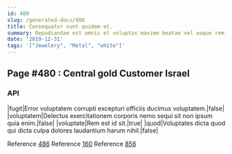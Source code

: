 ```yaml
---
id: 480
slug: /generated-docs/480
title: Consequatur sunt quidem et.
summary: Repudiandae est omnis et voluptas maxime beatae vel eaque rem.
date: '2019-12-31'
tags: '["Jewelery", "Metal", "white"]'
---
```

## Page #480 : Central gold Customer Israel
<Partial />

### API

|fugit|Error voluptatem corrupti excepturi officiis ducimus voluptatem.|false|
|voluptatem|Delectus exercitationem corporis nemo sequi sit non ipsum quia enim.|false|
|voluptate|Rem est id sit.|true|
|quod|Voluptates dicta quod qui dicta culpa dolores laudantium harum nihil.|false|

Reference [486](/generated-docs/486)
Reference [160](/generated-docs/160)
Reference [856](/generated-docs/856)



